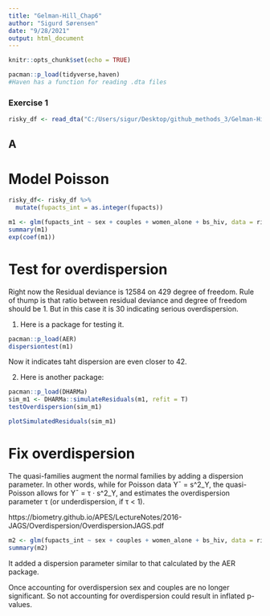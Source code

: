 ```yaml
---
title: "Gelman-Hill_Chap6"
author: "Sigurd Sørensen"
date: "9/28/2021"
output: html_document
---
```


```r
knitr::opts_chunk$set(echo = TRUE)
```

```r
pacman::p_load(tidyverse,haven)
#Haven has a function for reading .dta files
```

### Exercise 1
```r
risky_df <- read_dta("C:/Users/sigur/Desktop/github_methods_3/Gelman-Hill_Exercises/Data/risky_behaviors.dta")
```

## A

# Model Poisson
```r
risky_df<- risky_df %>% 
  mutate(fupacts_int = as.integer(fupacts))

m1 <- glm(fupacts_int ~ sex + couples + women_alone + bs_hiv, data = risky_df, family = poisson(link ="log"))
summary(m1)
exp(coef(m1))

```
# Test for overdispersion
Right now the Residual deviance is 12584 on 429 degree of freedom. Rule of thump
is that ratio between residual deviance and degree of freedom should be 1. But in
this case it is 30 indicating serious overdispersion. 

1) Here is a package for testing it. 
```r
pacman::p_load(AER)
dispersiontest(m1)
```
Now it indicates taht dispersion are even closer to 42.

2) Here is another package:

```r
pacman::p_load(DHARMa)
sim_m1 <- DHARMa::simulateResiduals(m1, refit = T)
testOverdispersion(sim_m1)
```
```r
plotSimulatedResiduals(sim_m1)
```
# Fix overdispersion
The quasi-families augment the normal families by adding a dispersion parameter. 
In other words, while for Poisson data Y¯ = s^2_Y, the quasi-Poisson allows
for Y¯ = τ · s^2_Y, and estimates the overdispersion
parameter τ (or underdispersion, if τ < 1).

https://biometry.github.io/APES/LectureNotes/2016-JAGS/Overdispersion/OverdispersionJAGS.pdf

```r
m2 <- glm(fupacts_int ~ sex + couples + women_alone + bs_hiv, data = risky_df, family = quasipoisson(link ="log"))
summary(m2)
```
It added a dispersion parameter similar to that calculated by the AER package. 

Once accounting for overdispersion sex and couples are no longer significant.
So not accounting for overdispersion could result in inflated p-values. 



